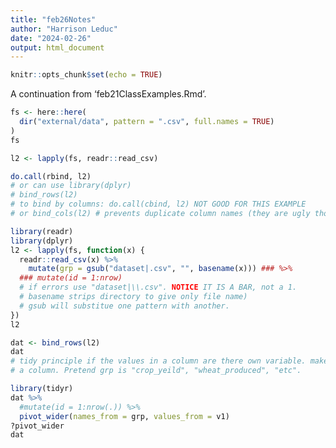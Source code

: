 ```yaml
---
title: "feb26Notes"
author: "Harrison Leduc"
date: "2024-02-26"
output: html_document
---
```


```r
knitr::opts_chunk$set(echo = TRUE)
```

A continuation from 'feb21ClassExamples.Rmd'.
```r

fs <- here::here(
  dir("external/data", pattern = ".csv", full.names = TRUE)
)
fs

l2 <- lapply(fs, readr::read_csv)

do.call(rbind, l2)
# or can use library(dplyr)
# bind_rows(l2)
# to bind by columns: do.call(cbind, l2) NOT GOOD FOR THIS EXAMPLE
# or bind_cols(l2) # prevents duplicate column names (they are ugly though)

library(readr)
library(dplyr)
l2 <- lapply(fs, function(x) {
  readr::read_csv(x) %>% 
    mutate(grp = gsub("dataset|.csv", "", basename(x))) ### %>% 
  ### mutate(id = 1:nrow)
  # if errors use "dataset|\\.csv". NOTICE IT IS A BAR, not a 1.
  # basename strips directory to give only file name)
  # gsub will substitue one pattern with another. 
})
l2

dat <- bind_rows(l2)
dat
# tidy principle if the values in a column are there own variable. make them
# a column. Pretend grp is "crop_yeild", "wheat_produced", "etc".

library(tidyr)
dat %>% 
  #mutate(id = 1:nrow(.)) %>% 
  pivot_wider(names_from = grp, values_from = v1)
?pivot_wider
dat

```
